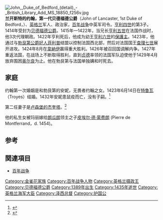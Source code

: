 [[File:John,_Duke_of_Bedford_(detail)_-_British_Library_Add_MS_18850_f256v.jpg|right]]
'''兰开斯特的约翰，第一代贝德福德公爵'''（John of Lancaster, 1st Duke of Bedford，{{bd|1389年|6月20日|1435年|9月14日}}）、[[英格兰|英格兰]]军人、政治家，[[百年战争|百年战争]]中英军司令。[[亨利四世_(英格兰)|亨利四世]]的第3子。1414年受封为[[贝德福德公爵|贝德福德公爵]]。1415年—1422年，当兄长[[亨利五世_(英格兰)|亨利五世]]在法国作战时，他3次代理朝政。1422年亨利死后，他成为幼王[[亨利六世_(英格兰)|亨利六世]]的[[保護主|保護主]]。1423年，他通过与[[勃艮第公爵|勃艮第公爵]][[好人菲利普|好人菲利普]]结盟以控制法国西北部，然后对法国国王[[查理七世_(法兰西)|查理七世]]展开进攻。1424年8月在[[韋納伊戰役|韋納伊]]赢得重大胜利。1426年被召回国调解内争。1427年重返法国，在战场上不断取得胜利，直到[[贞德|贞德]]率领的法国军队迫使他于1429年4月放弃围困[[奥尔良|奥尔良]]为止。他在勃艮第与法国单独媾和时死去。

== 家庭 ==
约翰第一次婚姻是和勃艮第的安妮，无畏者约翰之女。1423年6月14日在[[特鲁瓦|特鲁瓦]]（Troyes）结婚。1432年安妮患鼠疫而亡，没有子嗣。<ref>{{cite journal| first = Jeffrey | last = Chipps Smith | coauthors = | year = 1984 | month = | title = The Tomb of Anne of Burgundy, Duchess of Bedford, in the Musée du Louvre | journal = Gesta | volume = 23 | issue =01 | pages = 39–50 | doi = | jstor =766962 | accessdate =24 February 2013 }}</ref>

第二任妻子是[[卢森堡的杰奎塔|卢森堡的杰奎塔]]。<ref>{{cite book|first=Alison|last=Weir|title=The Wars of the Roses: Lancaster and York|url=https://archive.org/details/warsofroses00weir_0|publisher=Ballantine Books|location=London|year=1996|isbn=0-345-40433-5 |page=[https://archive.org/details/warsofroses00weir_0/page/84 84]}}</ref>

他的私生女被玛丽嫁给[[朗瓜朗|朗瓜朗]]领主之子[[皮埃尔·德·蒙费朗|皮埃尔·德·蒙费朗]] (Pierre de Montferrand，d. 1454)。

== 参考 ==
{{1911}}
{{reflist}}

== 関連項目 ==
* [[百年战争|百年战争]]

{{貝德福德公爵}}
{{Authority control}}
[[Category:金雀花家族|Category:金雀花家族]]
[[Category:百年战争人物|Category:百年战争人物]]
[[Category:英格兰摄政王|Category:英格兰摄政王]]
[[Category:贝德福德公爵|Category:贝德福德公爵]]
[[Category:1389年出生|Category:1389年出生]]
[[Category:1435年逝世|Category:1435年逝世]]
[[Category:英格兰海军大臣|Category:英格兰海军大臣]]
[[Category:泽西总督|Category:泽西总督]]
[[Category:护国公|Category:护国公]]
